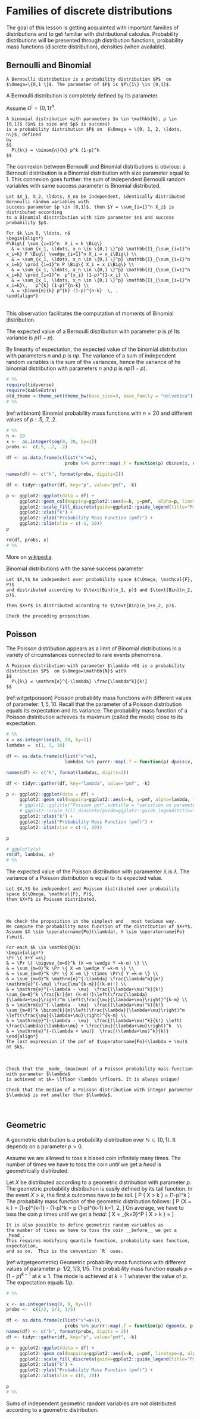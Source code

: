 # Families of discrete distributions  {#families}

The goal of this lesson is getting acquainted with important families of distributions and to get familiar with distributional calculus.
Probability distributions will be presented through distribution functions, probability mass functions (discrete distribution), densities (when available).

## Bernoulli and Binomial  {#bernoulli}

```definition
A Bernoulli distribution is a probability distribution $P$  on $\Omega=\{0,1 \}$. The parameter of $P$ is $P\{1\} \in [0,1]$.
```

A Bernoulli distribution is completely defined by its parameter.

Assume $\Omega^{\prime} = \{0,1\}^n$.

```definition
A binomial distribution with parameters $n \in \mathbb{N}, p \in [0,1]$ ($n$ is size and $p$ is success)
is a probability distribution $P$ on  $\Omega = \{0, 1, 2, \ldots, n\}$, defined
by
$$
  P\{k\} = \binom{n}{k} p^k (1-p)^k
$$
```
<p>

The connexion between Bernoulli and Binomial distributions is obvious: a Bernoulli distribution
is a Binomial distribution with size parameter equal to $1$. This connexion goes further: the sum
of independent Bernoulli random  variables with same success parameter is Binomial distributed.

```proposition
Let $X_1, X_2, \ldots, X_n$ be independent, identically distributed Bernoulli random variables with
success parameter $p \in [0,1]$, then $Y = \sum_{i=1}^n X_i$ is distributed according
to a Binomial disctribution with size parameter $n$ and success probability $p$.
```
<p>
```proof
For $k \in 0, \ldots, n$
\begin{align*}
P\Big\{ \sum_{i=1}^n  X_i = k \Big\}
  & = \sum_{x_1, \ldots, x_n \in \{0,1 \}^p} \mathbb{I}_{\sum_{i=1}^n x_i=k} P \Big\{ \wedge_{i=1}^n X_i = x_i\Big\} \\
  & = \sum_{x_1, \ldots, x_n \in \{0,1 \}^p} \mathbb{I}_{\sum_{i=1}^n x_i=k} \prod_{i=1}^n P \Big\{ X_i = x_i\Big\} \\
  & = \sum_{x_1, \ldots, x_n \in \{0,1 \}^p} \mathbb{I}_{\sum_{i=1}^n x_i=k} \prod_{i=1}^n  p^{x_i} (1-p)^{1-x_i} \\
  & = \sum_{x_1, \ldots, x_n \in \{0,1 \}^p} \mathbb{I}_{\sum_{i=1}^n x_i=k}\,   p^{k} (1-p)^{n-k} \\
  & = \binom{n}{k} p^{k} (1-p)^{n-k}  \, .
\end{align*}

```

<br>
This observation facilitates the computation of moments of Binomial distribution.
<p>
The expected value of a Bernoulli distribution with parameter $p$ is $p$! Its variance is $p(1-p)$.

By linearity of expectation, the expected value of the binomial distribution with parameters $n$ and $p$ is $np$.
The variance of a sum of independent random variables  is the sum of the variances, hence the variance of he binomial distribution with parameters $n$ and $p$ is $np(1-p)$.

```r
# %%
require(tidyverse)
require(kableExtra)
old_theme <-theme_set(theme_bw(base_size=9, base_family = "Helvetica"))
# %%
```

(ref:witbinom) Binomial probability mass functions with $n=20$ and different values of $p$ : $.5, .7, .2$.

```r
# %%
n <- 20
x <-  as.integer(seq(0, 20, by=1))
probs <-  c(.5, .7, .2)

df <- as.data.frame(c(list("k"=x),
                      probs %>% purrr::map(.f = function(p) dbinom(x, n, p))))

names(df) <- c("k", format(probs, digits=2))

df <- tidyr::gather(df, key="p", value="pmf", -k)

p <- ggplot2::ggplot(data = df) +
     ggplot2::geom_col(mapping=ggplot2::aes(x=k, y=pmf,  alpha=p, linetype=p), position="dodge2", color=1) +
     ggplot2::scale_fill_discrete(guide=ggplot2::guide_legend(title="Parameter")) +
     ggplot2::xlab("k") +
     ggplot2::ylab("Probability Mass Function (pmf)") +
     ggplot2::xlim(xlim = c(-1, 20))
p

rm(df, probs, x)
# %%
```

More on [wikipedia](https://en.wikipedia.org/wiki/Binomial_distribution).

<p>

Binomial distributions with the same success parameter

```proposition
Let $X,Y$ be independent over probability space $(\Omega, \mathcal{F}, P)$
and distributed according to $\text{Bin}(n_1, p)$ and $\text{Bin}(n_2, p)$.

Then $X+Y$ is distributed according to $\text{Bin}(n_1+n_2, p)$.
```

<p>

```exercise
Check the preceding proposition.
```

## Poisson {#poisson}

The Poisson distribution appears as a limit of Binomial distributions in a variety
of circumstances connected to rare events phenomena.

```definition
A Poisson distribution with parameter $\lambda >0$ is a probability distribution $P$  on $\Omega=\mathbb{N}$ with
$$
  P\{k\} = \mathrm{e}^{-\lambda} \frac{\lambda^k}{k!}
$$
```

(ref:witgetpoisson) Poisson probability mass functions with different values of parameter: $1, 5, 10$. Recall that the parameter of a Poisson distribution equals its expectation and its variance. The probability mass function of a Poisson distribution achieves its maximum (called the mode) close to its expectation.


```r
# %%
x = as.integer(seq(0, 20, by=1))
lambdas =  c(1, 5, 10)

df <- as.data.frame(c(list("x"=x),
                      lambdas %>% purrr::map(.f = function(p) dpois(x, p))))

names(df) <- c("k", format(lambdas, digits=2))

df <- tidyr::gather(df, key="lambda", value="pmf", -k)

p <- ggplot2::ggplot(data = df) +
     ggplot2::geom_col(mapping=ggplot2::aes(x=k, y=pmf, alpha=lambda, linetype=lambda), position="dodge2", color=1) +
     # ggplot2::ggtitle("Poisson pmf",subtitle = "variation on parameter") +
     # ggplot2::scale_fill_discrete(guide=ggplot2::guide_legend(title="Parameter")) +
     ggplot2::xlab("k") +
     ggplot2::ylab("Probability Mass Function (pmf)") +
     ggplot2::xlim(xlim = c(-1, 20))

p

# ggplotly(p)
rm(df, lambdas, x)
# %%
```

The expected value of the Poisson distribution with  paramenter $\lambda$ is $\lambda$.
The variance of a Poisson distribution is equal to its expected value.

\begin{align*}
\mathbb{E} X
& = \sum_{n=0}^\infty \mathrm{e}^{-\lambda} \frac{\lambda^n}{n!} \times n\\
& = \lambda \times \sum_{n=1}^\infty \mathrm{e}^{-\lambda} \frac{\lambda^{n-1}}{(n-1)!}  \\
& = \lambda \, .
\end{align*}


```proposition
Let $X,Y$ be independent and Poisson distributed over probability space $(\Omega, \mathcal{F}, P)$,
then $X+Y$ is Poisson distributed.
```

<br><p></p>

```proof
We check the proposition in the simplest and   most tedious way.
We compute the probability mass function of the distribution of $X+Y$.
Assume $X \sim \operatorname{Po}(\lambda), Y \sim \operatorname{Po}(\mu)$.

For each $k \in \mathbb{N}$:
\begin{align*}
\Pr \{ X+Y =k\}
& = \Pr \{ \bigvee_{m=0}^k (X =m \wedge Y =k-m) \} \\
& = \sum_{m=0}^k \Pr \{ X =m \wedge Y =k-m \} \\
& = \sum_{m=0}^k \Pr \{ X =m \} \times \Pr\{ Y =k-m \} \\
& = \sum_{m=0}^k \mathrm{e}^{-\lambda} \frac{\lambda^m}{m!} \mathrm{e}^{-\mu} \frac{\mu^{k-m}}{(k-m)!} \\
& = \mathrm{e}^{-\lambda - \mu}  \frac{(\lambda+\mu)^k}{k!} \sum_{m=0}^k \frac{k!}{m! (k-m)!}\left(\frac{\lambda}{\lambda+\mu}\right)^m \left(\frac{\mu}{\lambda+\mu}\right)^{k-m} \\
& = \mathrm{e}^{-\lambda - \mu}  \frac{(\lambda+\mu)^k}{k!} \sum_{m=0}^k \binom{k}{m}\left(\frac{\lambda}{\lambda+\mu}\right)^m \left(\frac{\mu}{\lambda+\mu}\right)^{k-m} \\
& = \mathrm{e}^{-\lambda - \mu}  \frac{(\lambda+\mu)^k}{k!} \left( \frac{\lambda}{\lambda+\mu} + \frac{\mu}{\lambda+\mu}\right)^k  \\
& = \mathrm{e}^{-(\lambda + \mu)}  \frac{(\lambda+\mu)^k}{k!}
\end{align*}
The last expression if the pmf of $\operatorname{Po}(\lambda + \mu)$ at $k$.
```

<br><p></p>


```exercise
Check that the _mode_ (maximum) of a Poisson probability mass function with parameter $\lambda$
is achieved at $k= \lfloor \lambda \rfloor$. It is always unique?

```

```exercise
Check that the median of a Poisson distribution with integer parameter $\lambda$ is not smaller than $\lambda$.
```

<br><p></p>


## Geometric   {#geometric}

A geometric distribution is a probability distribution over $\mathbb{N} \subset \{0,1\}$. It depends
on a parameter $p>0$.

Assume we are allowed to toss a biased coin infinitely many times. The number of
times we have to toss the coin _until_ we get a _head_ is geometrically distributed.

Let $X$ be distributed according to a geometric distribution with parameter $p$.
The geometric probability distribution is easily defined by its tail function.
In the event $X>k$, the first $k$ outcomes have to be _tail_.
\[
P \{ X > k \} = (1-p)^k
\]
The probability mass function of the geometric distribution follows:
\[
P \{X = k \} = (1-p)^{k-1} - (1-p)^k = p \times (1-p)^{k-1} \qquad \text{for } k=1, 2, \ldots
\]
On average, we have to toss the coin $p$ times until we get a _head_:
\[
\mathbb{E}X = \sum_{k=0}^\infty P \{ X > k \} = \frac{1}{p}
\]


```remark
It is also possible to define geometric random variables as
the number of times we have to toss the coin __before__ we get a _head_.
This requires modifying quantile function, probability mass function, expectation,
and so on.  This is the convention `R` uses.
```


(ref:witgetgeometric) Geometric probability mass functions with different values of parameter $p$: $1/2, 1/3, 1/5$. The probability mass function equals $p \times (1-p)^{k-1}$ at $k\geq 1$. The mode is achieved at $k=1$ whatever the value of $p$. The expectation equals $1/p$.


```r
# %%

x <- as.integer(seq(0, 9, by=1))
probs <-  c(1/2, 1/3, 1/5)

df <- as.data.frame(c(list("x"=x+1),
                      probs %>% purrr::map(.f = function(p) dgeom(x, p))))
names(df) <- c("k", format(probs, digits = 2))
df <- tidyr::gather(df, key="p", value="pmf", -k)

p <- ggplot2::ggplot(data = df) +
     ggplot2::geom_col(mapping=ggplot2::aes(x=k, y=pmf, linetype=p, alpha=p), color=1, position="dodge2") +
     ggplot2::scale_fill_discrete(guide=ggplot2::guide_legend(title="Parameter p")) +
     ggplot2::xlab("k") +
     ggplot2::ylab("Probability Mass Function (pmf)") +
     ggplot2::xlim(xlim = c(0, 10))

p
# %%
```

Sums of independent geometric random variables are not distributed according to a geometric distribution.

